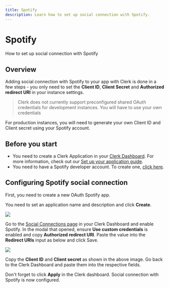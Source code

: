 ---
title: Spotify
description: Learn how to set up social connection with Spotify.
---

# Spotify

How to set up social connection with Spotify

## Overview

Adding social connection with Spotify to your app with Clerk is done in a few steps - you only need to set the **Client ID**, **Client Secret** and **Authorized redirect URI** in your instance settings.

> Clerk does not currently support preconfigured shared OAuth credentials for development instances. You will have to use your own credentials

For production instances, you will need to generate your own Client ID and Client secret using your Spotify account.

## Before you start

- You need to create a Clerk Application in your [Clerk Dashboard](https://dashboard.clerk.dev/). For more information, check out our [Set up your application guide](/docs/quickstarts/setup-clerk).
- You need to have a Spotify developer account. To create one, [click here](https://developer.spotify.com/).

## Configuring Spotify social connection

First, you need to create a new OAuth Spotify app.

You need to set an application name and description and click **Create**.

![](/docs/images/authentication-providers/spotify/40307d1b86df4a302eab0b4838595625115a8a98-1891x831.png)

Go to the [Social Connections page](https://dashboard.clerk.dev/last-active?path=authentication/social) in your Clerk Dashboard and enable Spotify. In the modal that opened, ensure **Use custom credentials** is enabled and copy **Authorized redirect URI**. Paste the value into the **Redirect URIs** input as below and click Save.

![](/docs/images/authentication-providers/spotify/e7e7b20ac200f2a6d8c7a14f37f0c34743c098b9-1891x831.png)

Copy the **Client ID** and **Client secret** as shown in the above image. Go back to the Clerk Dashboard and paste them into the respective fields.

Don't forget to click **Apply** in the Clerk dashboard. Social connection with Spotify is now configured.
